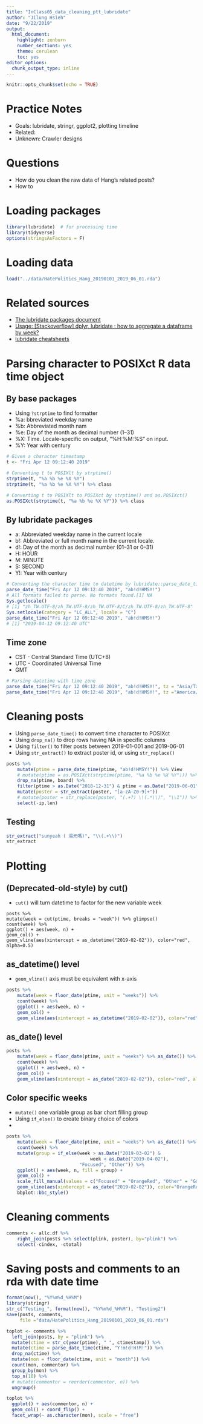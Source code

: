 ```yaml
---
title: "InClass05_data_cleaning_ptt_lubridate"
author: "Jilung Hsieh"
date: "9/22/2019"
output:
  html_document:
    highlight: zenburn
    number_sections: yes
    theme: cerulean
    toc: yes
editor_options:
  chunk_output_type: inline
---
```


```r
knitr::opts_chunk$set(echo = TRUE)
```

# Practice Notes
- Goals: lubridate, stringr, ggplot2, plotting timeline
- Related: 
- Unknown: Crawler designs


# Questions
- How do you clean the raw data of Hang's related posts?
- How to 

# Loading packages
```r
library(lubridate)  # for processing time
library(tidyverse)
options(stringsAsFactors = F)
```

# Loading data
```r
load("../data/HatePolitics_Hang_20190101_2019_06_01.rda")
```


# Related sources
- [The lubridate packages document](https://rdrr.io/cran/lubridate/man/lubridate-package.html)
- [Usage: [Stackoverflow] dplyr, lubridate : how to aggregate a dataframe by week?](https://stackoverflow.com/questions/40554231/dplyr-lubridate-how-to-aggregate-a-dataframe-by-week)
- [lubridate cheatsheets](https://evoldyn.gitlab.io/evomics-2018/ref-sheets/R_lubridate.pdf)


# Parsing character to POSIXct R data time object

## By base packages
- Using `?strptime` to find formatter
- %a: bbreviated weekday name
- %b: Abbreviated month nam
- %e: Day of the month as decimal number (1–31)
- %X: Time. Locale-specific on output, "%H:%M:%S" on input.
- %Y: Year with century

```r
# Given a character timestamp
t <- "Fri Apr 12 09:12:40 2019"

# Converting t to POSIXlt by strptime()
strptime(t, "%a %b %e %X %Y")
strptime(t, "%a %b %e %X %Y") %>% class

# Converting t to POSIXlt to POSIXct by strptime() and as.POSIXct()
as.POSIXct(strptime(t, "%a %b %e %X %Y")) %>% class

```

## By lubridate packages
- a: Abbreviated weekday name in the current locale
- b!: Abbreviated or full month name in the current locale.
- d!: Day of the month as decimal number (01–31 or 0–31)
- H: HOUR
- M: MINUTE
- S: SECOND
- Y!: Year with century

```r
# Converting the character time to datetime by lubridate::parse_date_time()
parse_date_time("Fri Apr 12 09:12:40 2019", "ab!d!HMSY!")
# All formats failed to parse. No formats found.[1] NA
Sys.getlocale()
# [1] "zh_TW.UTF-8/zh_TW.UTF-8/zh_TW.UTF-8/C/zh_TW.UTF-8/zh_TW.UTF-8"
Sys.setlocale(category = "LC_ALL", locale = "C")
parse_date_time("Fri Apr 12 09:12:40 2019", "ab!d!HMSY!")
# [1] "2019-04-12 09:12:40 UTC"
```

## Time zone
- CST - Central Standard Time (UTC+8)
- UTC - Coordinated Universal Time
- GMT


```r
# Parsing datetime with time zone
parse_date_time("Fri Apr 12 09:12:40 2019", "ab!d!HMSY!", tz = "Asia/Taipei")
parse_date_time("Fri Apr 12 09:12:40 2019", "ab!d!HMSY!", tz ="America/New_York")

```



# Cleaning posts
- Using `parse_date_time()` to convert time character to POSIXct
- Using `drop_na()` to drop rows having NA in specific columns
- Using `filter()` to filter posts between 2019-01-001 and 2019-06-01
- Using `str_extract()` to extract poster id, or using `str_replace()`


```r
posts %>%
    mutate(ptime = parse_date_time(ptime, "ab!d!HMSY!")) %>% View
    # mutate(ptime = as.POSIXct(strptime(ptime, "%a %b %e %X %Y"))) %>%
    drop_na(ptime, board) %>%
    filter(ptime > as.Date("2018-12-31") & ptime < as.Date("2019-06-01")) %>%
    mutate(poster = str_extract(poster, "[a-zA-Z0-9]+"))
    # mutate(poster = str_replace(poster, "(.+?) \\(.*\\)", "\\1")) %>%
    select(-ip.len)
```

## Testing
```r
str_extract("sunyeah ( 湯元嗎)", "\\(.+\\)")
str_extract
```


# Plotting

## (Deprecated-old-style) by cut()
- `cut()` will turn datetime to factor for the new variable week

```
posts %>%
mutate(week = cut(ptime, breaks = "week")) %>% glimpse()
count(week) %>% 
ggplot() + aes(week, n) +
geom_col() +
geom_vline(aes(xintercept = as_datetime("2019-02-02")), color="red", alpha=0.5)  
```


## as_datetime() level
- `geom_vline()` axis must be equivalent with x-axis

```r
posts %>%
    mutate(week = floor_date(ptime, unit = "weeks")) %>%
    count(week) %>% 
    ggplot() + aes(week, n) +
    geom_col() +
    geom_vline(aes(xintercept = as_datetime("2019-02-02")), color="red", alpha=0.5)
```

## as_date() level
```r
posts %>%
    mutate(week = floor_date(ptime, unit = "weeks") %>% as_date()) %>%
    count(week) %>% 
    ggplot() + aes(week, n) +
    geom_col() +
    geom_vline(aes(xintercept = as_date("2019-02-02")), color="red", alpha=0.5)
```

## Color specific weeks
- `mutate()` one variable group as bar chart filling group
- Using `if_else()` to create binary choice of colors
- 
```r
posts %>%
    mutate(week = floor_date(ptime, unit = "weeks") %>% as_date()) %>%
    count(week) %>% 
    mutate(group = if_else(week > as.Date("2019-03-02") & 
                               week < as.Date("2019-04-02"),
                           "Focused", "Other")) %>%
    ggplot() + aes(week, n, fill = group) +
    geom_col() +
    scale_fill_manual(values = c("Focused" = "OrangeRed", "Other" = "Gold")) +  
    geom_vline(aes(xintercept = as_date("2019-02-02")), color="OrangeRed", alpha=0.5) + 
    bbplot::bbc_style()
```


# Cleaning comments
```r
comments <- allc.df %>%
    right_join(posts %>% select(plink, poster), by="plink") %>%
    select(-cindex, -ctotal)
```


# Saving posts and comments to an rda with date time
```r
format(now(), "%Y%m%d_%H%M")
library(stringr)
str_c("Testing_", format(now(), "%Y%m%d_%H%M"), "Testing2")
save(posts, comments, 
     file ="data/HatePolitics_Hang_20190101_2019_06_01.rda")  
```


```r
toplot <- comments %>%
  left_join(posts, by = "plink") %>%
  mutate(ctime = str_c(year(ptime), " ", ctimestamp)) %>%
  mutate(ctime = parse_date_time(ctime, "Y!m!d!H!M!")) %>%
  drop_na(ctime) %>%
  mutate(mon = floor_date(ctime, unit = "month")) %>%
  count(mon, commentor) %>%
  group_by(mon) %>%
  top_n(10) %>%
  # mutate(commentor = reorder(commentor, n)) %>%
  ungroup()

toplot %>%
  ggplot() + aes(commentor, n) + 
  geom_col() + coord_flip() + 
  facet_wrap(~ as.character(mon), scale = "free")
```



